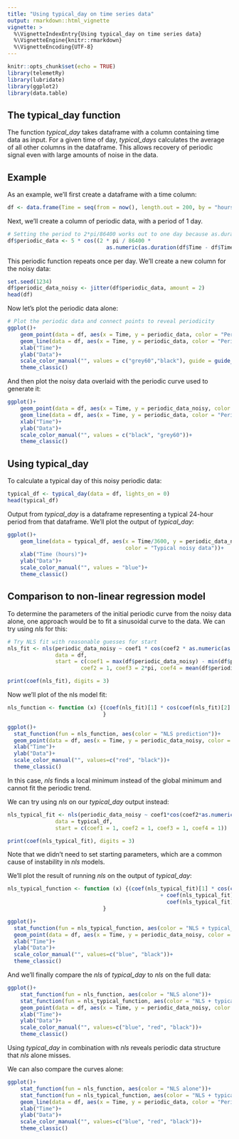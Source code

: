 ```yaml
---
title: "Using typical_day on time series data"
output: rmarkdown::html_vignette
vignette: >
  %\VignetteIndexEntry{Using typical_day on time series data}
  %\VignetteEngine{knitr::rmarkdown}
  %\VignetteEncoding{UTF-8}
---
```


```r
knitr::opts_chunk$set(echo = TRUE)
library(telemetRy)
library(lubridate)
library(ggplot2)
library(data.table)
```

## The typical_day function
The function *typical_day* takes dataframe with a column 
containing time data as input. For a given time of day, 
*typical_days* calculates the average of all other columns in the 
dataframe. This allows recovery of periodic signal even with large amounts of 
noise in the data.

## Example
As an example, we'll first create a dataframe with a time column:
```r
df <- data.frame(Time = seq(from = now(), length.out = 200, by = "hours"))
```
Next, we'll create a column of periodic data, with a period of 1 day.
```r
# Setting the period to 2*pi/86400 works out to one day because as.duration measures in seconds
df$periodic_data <- 5 * cos((2 * pi / 86400 * 
                               as.numeric(as.duration(df$Time - df$Time[[1]])) + 3)) + 10
```
This periodic function repeats once per day. We'll create a new column for the 
noisy data:
```r
set.seed(1234)
df$periodic_data_noisy <- jitter(df$periodic_data, amount = 2)
head(df)
```

Now let's plot the periodic data alone:
```r
# Plot the periodic data and connect points to reveal periodicity
ggplot()+
    geom_point(data = df, aes(x = Time, y = periodic_data, color = "Periodic data"))+
    geom_line(data = df, aes(x = Time, y = periodic_data, color = "Periodic curve"))+
    xlab("Time")+
    ylab("Data")+
    scale_color_manual("", values = c("grey60","black"), guide = guide_legend(reverse = TRUE))+
    theme_classic()
```


And then plot the noisy data overlaid with the periodic curve used to generate it:
```r
ggplot()+
    geom_point(data = df, aes(x = Time, y = periodic_data_noisy, color = "Noisy data"))+
    geom_line(data = df, aes(x = Time, y = periodic_data, color = "Periodic curve"))+
    xlab("Time")+
    ylab("Data")+
    scale_color_manual("", values = c("black", "grey60"))+
    theme_classic()

```

## Using typical_day

To calculate a typical day of this noisy periodic data:
```r
typical_df <- typical_day(data = df, lights_on = 0)
head(typical_df)
```

Output from *typical_day* is a dataframe representing a typical 24-hour period 
from that dataframe. We'll plot the output of *typical_day*:
```r
ggplot()+
    geom_line(data = typical_df, aes(x = Time/3600, y = periodic_data_noisy, 
                                     color = "Typical noisy data"))+
    xlab("Time (hours)")+
    ylab("Data")+
    scale_color_manual("", values = "blue")+
    theme_classic()
```

## Comparison to non-linear regression model

To determine the parameters of the initial periodic curve from the noisy data 
alone, one approach would be to fit a sinusoidal curve to the data. We can try 
using *nls* for this:

```r
# Try NLS fit with reasonable guesses for start
nls_fit <- nls(periodic_data_noisy ~ coef1 * cos(coef2 * as.numeric(as.duration(df$Time - df$Time[[1]]))/86400 + coef3) + coef4, 
               data = df, 
               start = c(coef1 = max(df$periodic_data_noisy) - min(df$periodic_data_noisy), 
                       coef2 = 1, coef3 = 2*pi, coef4 = mean(df$periodic_data_noisy)))

print(coef(nls_fit), digits = 3)
```

Now we'll plot of the nls model fit:
```r
nls_function <- function (x) {(coef(nls_fit)[1] * cos(coef(nls_fit)[2] * as.numeric(as.duration(x -  df$Time[1]))/86400 + coef(nls_fit)[3]) + coef(nls_fit)[4])
                              }

ggplot()+
  stat_function(fun = nls_function, aes(color = "NLS prediction"))+
  geom_point(data = df, aes(x = Time, y = periodic_data_noisy, color = "Noisy data"))+
  xlab("Time")+
  ylab("Data")+
  scale_color_manual("", values=c("red", "black"))+
  theme_classic()
```
In this case, *nls* finds a local minimum instead of the global minimum and 
cannot fit the periodic trend.

We can try using *nls* on our *typical_day* output instead:
```r
nls_typical_fit <- nls(periodic_data_noisy ~ coef1*cos(coef2*as.numeric(typical_df$Time - typical_df$Time[[1]])/86400 + coef3) + coef4, 
               data = typical_df, 
               start = c(coef1 = 1, coef2 = 1, coef3 = 1, coef4 = 1))

print(coef(nls_typical_fit), digits = 3)
```
Note that we didn't need to set starting parameters, which are a common cause of 
instability in *nls* models.


We'll plot the result of running *nls* on the output of *typical_day*:
```r
nls_typical_function <- function (x) {(coef(nls_typical_fit)[1] * cos(coef(nls_typical_fit)[2]*as.numeric(as.duration(x - df$Time[1]))/86400 
                                                + coef(nls_typical_fit)[3]) +
                                                  coef(nls_typical_fit)[4])
                              }

ggplot()+
  stat_function(fun = nls_typical_function, aes(color = "NLS + typical_day"))+
  geom_point(data = df, aes(x = Time, y = periodic_data_noisy, color = "Noisy data"))+
  xlab("Time")+
  ylab("Data")+
  scale_color_manual("", values=c("blue", "black"))+
  theme_classic()
```

And we'll finally compare the *nls* of *typical_day* to *nls* on the full data:
```r
ggplot()+
    stat_function(fun = nls_function, aes(color = "NLS alone"))+
    stat_function(fun = nls_typical_function, aes(color = "NLS + typical_day"))+
    geom_point(data = df, aes(x = Time, y = periodic_data_noisy, color = "Noisy data"))+
    xlab("Time")+
    ylab("Data")+
    scale_color_manual("", values=c("blue", "red", "black"))+
    theme_classic()
```

Using *typical_day* in combination with *nls* reveals periodic data structure 
that *nls* alone misses.

We can also compare the curves alone:
```r
ggplot()+
    stat_function(fun = nls_function, aes(color = "NLS alone"))+
    stat_function(fun = nls_typical_function, aes(color = "NLS + typical_day"))+
    geom_line(data = df, aes(x = Time, y = periodic_data, color = "Periodic curve"))+
    xlab("Time")+
    ylab("Data")+
    scale_color_manual("", values=c("blue", "red", "black"))+
    theme_classic()
```

